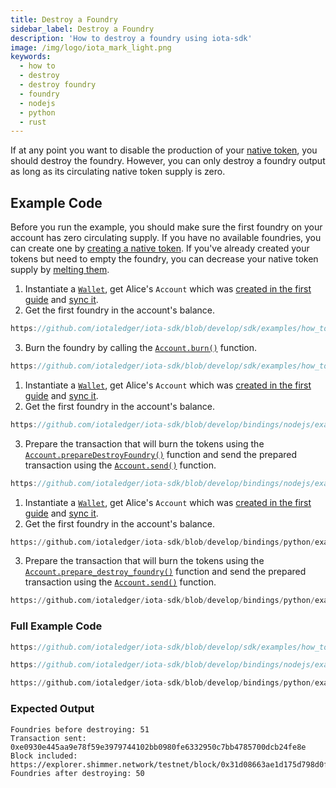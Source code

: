 ```yaml
---
title: Destroy a Foundry
sidebar_label: Destroy a Foundry
description: 'How to destroy a foundry using iota-sdk'
image: /img/logo/iota_mark_light.png
keywords:
  - how to
  - destroy
  - destroy foundry
  - foundry
  - nodejs
  - python
  - rust
---
```



If at any point you want to disable the production of your
[native token](https://wiki.iota.org/shimmer/introduction/explanations/ledger/foundry), you should destroy the foundry.
However, you can only destroy a foundry output as long as its circulating native token supply is zero.

<DestroyFoundry />

## Example Code

Before you run the example, you should make sure the first foundry on your account has zero circulating supply. If you
have no available foundries, you can create one by [creating a native token](create.mdx). If you've already created your
tokens but need to empty the foundry, you can decrease your native token supply by [melting them](melt.mdx).

<Tabs groupId="language" queryString>
<TabItem value="rust" label="Rust">

1. Instantiate a [`Wallet`](https://docs.rs/iota-sdk/latest/iota_sdk/wallet/core/struct.Wallet.html), get Alice's `Account` which was
   [created in the first guide](../accounts-and-addresses/create-account.mdx) and [sync it](../accounts-and-addresses/check-balance.mdx).
2. Get the first foundry in the account's balance.

<div className={'hide-code-block-extras'}>

```rust reference
https://github.com/iotaledger/iota-sdk/blob/develop/sdk/examples/how_tos/native_tokens/destroy_foundry.rs#L33
```

</div>

3. Burn the foundry by calling the [`Account.burn()`](https://docs.rs/iota-sdk/latest/iota_sdk/wallet/account/struct.Account.html#method.burn)
   function.

<div className={'hide-code-block-extras'}>

```rust reference
https://github.com/iotaledger/iota-sdk/blob/develop/sdk/examples/how_tos/native_tokens/destroy_foundry.rs#L42
```

</div>

</TabItem>
<TabItem value="typescript-node" label="Typescript (Node.js)">

1. Instantiate a [`Wallet`](https://docs.rs/iota-sdk/latest/iota_sdk/wallet/core/struct.Wallet.html), get Alice's `Account` which was
   [created in the first guide](../accounts-and-addresses/create-account.mdx) and [sync it](../accounts-and-addresses/check-balance.mdx).
2. Get the first foundry in the account's balance.

<div className={'hide-code-block-extras'}>

```typescript reference
https://github.com/iotaledger/iota-sdk/blob/develop/bindings/nodejs/examples/how_tos/native_tokens/destroy-foundry.ts#L30
```

</div>

3. Prepare the transaction that will burn the tokens using the [`Account.prepareDestroyFoundry()`](../../../references/nodejs/classes/Account/#preparedestroyfoundry)
   function and send the prepared transaction using the [`Account.send()`](../../../references/nodejs/classes/Account/#send)
   function.

<div className={'hide-code-block-extras'}>

```typescript reference
https://github.com/iotaledger/iota-sdk/blob/develop/bindings/nodejs/examples/how_tos/native_tokens/destroy-foundry.ts#L35-L37
```

</div>

</TabItem>
<TabItem value="python" label="Python">

1. Instantiate a [`Wallet`](https://docs.rs/iota-sdk/latest/iota_sdk/wallet/core/struct.Wallet.html), get Alice's `Account` which was
   [created in the first guide](../accounts-and-addresses/create-account.mdx) and [sync it](../accounts-and-addresses/check-balance.mdx).
2. Get the first foundry in the account's balance.

<div className={'hide-code-block-extras'}>

```python reference
https://github.com/iotaledger/iota-sdk/blob/develop/bindings/python/examples/how_tos/native_tokens/destroy_foundry.py#L23
```

</div>

3. Prepare the transaction that will burn the tokens using the [`Account.prepare_destroy_foundry()`](../../../references/python/iota_sdk/wallet/account/#prepare_destroy_foundry)
   function and send the prepared transaction using the [`Account.send()`](../../../references/python/iota_sdk/wallet/account/#send)
   function.

<div className={'hide-code-block-extras'}>

```python reference
https://github.com/iotaledger/iota-sdk/blob/develop/bindings/python/examples/how_tos/native_tokens/destroy_foundry.py#L26C1-L26C1
```

</div>

</TabItem>
</Tabs>

### Full Example Code

<Tabs groupId="language" queryString>
<TabItem value="rust" label="Rust">

```rust reference
https://github.com/iotaledger/iota-sdk/blob/develop/sdk/examples/how_tos/native_tokens/destroy_foundry.rs
```

</TabItem>
<TabItem value="typescript-node" label="Typescript (Node.js)">

```typescript reference
https://github.com/iotaledger/iota-sdk/blob/develop/bindings/nodejs/examples/how_tos/native_tokens/destroy-foundry.ts
```

</TabItem>
<TabItem value="python" label="Python">

```python reference
https://github.com/iotaledger/iota-sdk/blob/develop/bindings/python/examples/how_tos/native_tokens/destroy_foundry.py
```

</TabItem>
</Tabs>

### Expected Output

```plaintext
Foundries before destroying: 51
Transaction sent: 0xe0930e445aa9e78f59e3979744102bb0980fe6332950c7bb4785700dcb24fe8e
Block included: https://explorer.shimmer.network/testnet/block/0x31d08663ae1d175d798d0f2925f41fa97f0eee8f9e233a4f5dacedb1398ed544
Foundries after destroying: 50
```
